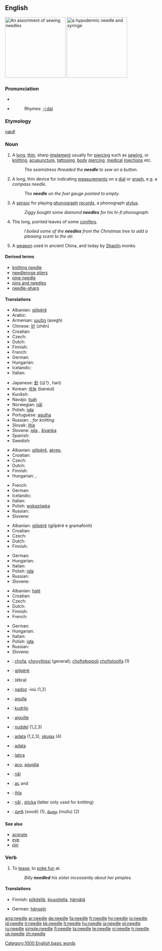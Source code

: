 {{wikipedia|dab=needle}}
==English==
[[Image:Needles_%28for_sewing%29.jpg|thumb|right|200px|An assortment of sewing needles]]
[[Image:Syringe_with_needle_and_needle_cap.jpeg|thumb|right|200px|a hypodermic needle and syringe]]
===Pronunciation===
*{{IPA|/'niː.dl//}} 
*{{audio|en-us-needle.ogg|Audio (US)}}
*:Rhymes: [[Rhymes:English:-iːdəl|-iːdəl]]


===Etymology===
{{OE.}} ''[[nædl]]''

===Noun===
{{en-noun}}
# A [[long]], [[thin]], sharp [[implement]] usually for [[piercing]] such as [[sew]]ing, or [[knit]]ting, [[acupuncture]], [[tattoo]]ing, [[body]] [[piercing]], [[medical]] [[injection]]s etc.
#:''The seamstress threaded the '''needle''' to sew on a button.''
# A long, thin device for indicating [[measurement]]s on a [[dial]] or [[graph]], e.g. a ''compass needle''.
#:''The '''needle''' on the fuel gauge pointed to empty.''
# A [[sensor]] for playing [[phonograph]] [[record]]s, a phonograph [[stylus]].
#:''Ziggy bought some diamond '''needles''' for his hi-fi phonograph.''
# The long, pointed leaves of some [[conifers]].
#:''I boiled some of the '''needles''' from the Christmas tree to add a pleasing scent to the air.''
# A [[weapon]] used in ancient China, and today by [[Shaolin]] monks.

====Derived terms====
*[[knitting needle]]
*[[needlenose pliers]]
*[[pine needle]]
*[[pins and needles]]
*[[needle-sharp]]

====Translations====
{{trans-top|implement for sewing etc.}}
* Albanian: [[gjilpërë]]
* Arabic: {{Arab|[[ابرة]]}} {{IPAchar|(ébra)}}
* Armenian: [[ասեղ]] (asegh)
* Chinese: [[针]] (zhēn)
* Croatian: {{t-|hr|igla|f}}
* Czech: {{t-|cs|jehla|f}}
* Dutch: {{t+|nl|naald|f}}
* Finnish: {{t+|fi|neula}}
* French: {{t+|fr|aiguille|f}}
* German: {{t+|de|Nadel|f}}
* Hungarian: {{t|hu|tű}}
* Icelandic: {{t+|is|nál|f}}
* Italian: {{t+|it|ago|m}}
{{trans-mid}}
* Japanese: [[針]] (はり, hari)
* Korean: [[바늘]] (baneul)
* Kurdish: {{KUchar|[[ده‌رزی]]}}
* Navajo:  [[tsah]]
* Norwegian: [[nål]]
* Polish: [[igła]] {{f}}
* Portuguese: [[agulha]] {{f}}
* Russian: {{t|ru|игла|f|tr=iglá}}, {{t|ru|спицаf|spíca}} ''for knitting''
* Slovak: [[ihla]] {{f}}
* Slovene: [[igla]] {{f}}, [[šivanka]] {{f}}
* Spanish: {{t+|es|aguja|f}}
* Swedish: {{t+|sv|nål|c}}
{{trans-bottom}}

{{trans-top|indicating device}}
* Albanian: [[gjilpërë]], [[akrep]], 
* Croatian: {{t-|hr|igla|f}}
* Czech: {{t-|cs|jehla|f}}
* Dutch: {{t+|nl|naald|f}}
* Finnish: {{t+|fi|neula}}
* Hungarian: {{t|hu|tű}}, {{t|hu|mutató}}
{{trans-mid}}
* French: {{t+|fr|aiguille|f}}
* German: {{t+|de|Nadel|f}}
* Icelandic: {{t+|is|nál|f}}
* Italian: {{t-|it|lancetta|f}}
* Polish: [[wskazówka]] {{f}}
* Russian: {{t|ru|стрелка|f|tr=strélka}}
* Slovene: {{t+|sl|igla|f}}
{{trans-bottom}}

{{trans-top|sensor phonograph stylus}}
* Albanian: [[gjilpërë]] (gjilpërë e gramafonit)
* Croatian: {{t-|hr|igla|f}}
* Czech: {{t-|cs|jehla|f}}
* Dutch: {{t+|nl|naald|f}}
* Finnish: {{t+|fi|neula}}
{{trans-mid}}
* German: {{t+|de|Nadel|f}}
* Hungarian: {{t|hu|tű}}
* Italian: {{t-|it|puntina|f}}
* Polish: [[igła]] {{f}}
* Russian: {{t|ru|игла|f|tr=iglá}}
* Slovene: {{t+|sl|igla|f}}
{{trans-bottom}}

{{trans-top|leaf of conifer}}
* Albanian: [[halë]]
* Croatian: {{t-|hr|iglica|f}}
* Czech: {{t-|cs|jehlice|f}}
* Dutch: {{t+|nl|naald|f}}
* Finnish: {{t-|fi|neulanen}}
* French: {{t+|fr|aiguille|f}}
{{trans-mid}}
* German: {{t+|de|Nadel|f}}
* Hungarian: {{t|hu|tű}}
* Italian: {{t+|it|ago|m}}
* Polish: [[igła]] {{f}}
* Russian: {{t|ru|игла|f|tr=iglá}}
* Slovene: {{t-|sl|iglica|f}}
{{trans-bottom}}

{{trans-top|ancient Chinese weapon}}
{{trans-mid}}
{{trans-bottom}}

{{checktrans}}
{{trans-top|Translations to be checked}}
*{{ttbc|Alabama}}: [[chofa]], [[choyyihissi]] (general); [[chofisɬopòoli]] [[chofistoolfa]] (1)
*{{ttbc|Albanian}}: [[gjilpërë]] {{f}}
*{{ttbc|Arabic}}: {{Arab|[[ابرة|إبْرَة]]}} (ébra) {{f}}
*{{ttbc|Breton}}: [[nadoz]] {{f}} -ioù {{p}} (1,2)
*{{ttbc|Catalan}}: [[agulla]] {{f}}
*{{ttbc|Esperanto}}: [[kudrilo]]
*{{ttbc|French}}: [[aiguille]] {{f}}
*{{ttbc|Frisian}}: [[nuddel]] (1,2,3)
{{trans-mid}}
*{{ttbc|Latvian}}: [[adata]] {{f}} (1,2,3), [[skujas]] {{f}} {{p}} (4)
*{{ttbc|Lithuanian}}: [[adata]] {{f}}
*{{ttbc|Maltese}}: [[labra]] {{f}}
*{{ttbc|Neapolitan}}: [[aco]], [[aguglia]]
*{{ttbc|Norwegian}}: [[nål]]
*{{ttbc|Romanian}}: [[ac]] {{f}} and {{m}}
*{{ttbc|Slovak}}: [[ihla]] {{f}}
*{{ttbc|Swedish}}: [[nål]] {{c}}, [[sticka]] (latter only used for knitting)
*{{ttbc|Telugu}}: [[సూది]] (soodi) (1), [[ముల్లు]] (mullu) (2)
{{trans-bottom}}

====See also====
*[[acerate]]
*[[eye]]
*[[pin]]

===Verb===
{{en-verb|needl|ing}}
#{{transitive}} To [[tease]]; to [[poke fun]] at.
#:''Billy '''needled''' his sister incessantly about her pimples.''

====Translations====
{{trans-top|to tease}}
* Finnish: [[piikitellä]], [[kiusoitella]], [[härnätä]]
{{trans-mid}}
* German: [[hänseln]]
{{trans-bottom}}

[[Category:1000 English basic words]]

[[ang:needle]]
[[ar:needle]]
[[de:needle]]
[[fa:needle]]
[[fr:needle]]
[[hy:needle]]
[[io:needle]]
[[id:needle]]
[[it:needle]]
[[kk:needle]]
[[lt:needle]]
[[hu:needle]]
[[ja:needle]]
[[pl:needle]]
[[ru:needle]]
[[simple:needle]]
[[fi:needle]]
[[ta:needle]]
[[te:needle]]
[[vi:needle]]
[[tr:needle]]
[[uk:needle]]
[[zh:needle]]